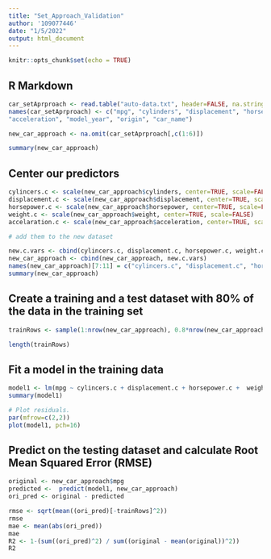 ```yaml
---
title: "Set_Approach_Validation"
author: '109077446'
date: "1/5/2022"
output: html_document
---
```


```r
knitr::opts_chunk$set(echo = TRUE)
```

## R Markdown

```r
car_setAprproach <- read.table("auto-data.txt", header=FALSE, na.strings = "?")
names(car_setAprproach) <- c("mpg", "cylinders", "displacement", "horsepower", "weight",
"acceleration", "model_year", "origin", "car_name")

new_car_approach <- na.omit(car_setAprproach[,c(1:6)])

summary(new_car_approach)

```


## Center our predictors
```r
cylincers.c <- scale(new_car_approach$cylinders, center=TRUE, scale=FALSE)
displacement.c <- scale(new_car_approach$displacement, center=TRUE, scale=FALSE)
horsepower.c <- scale(new_car_approach$horsepower, center=TRUE, scale=FALSE)
weight.c <- scale(new_car_approach$weight, center=TRUE, scale=FALSE)
accelaration.c <- scale(new_car_approach$acceleration, center=TRUE, scale=FALSE)

# add them to the new dataset

new.c.vars <- cbind(cylincers.c, displacement.c, horsepower.c, weight.c, accelaration.c )
new_car_approach <- cbind(new_car_approach, new.c.vars)
names(new_car_approach)[7:11] = c("cylincers.c", "displacement.c", "horsepower.c", "weight.c", "accelaration.c")
summary(new_car_approach)

```
## Create a training and a test dataset with 80% of the data in the training set
```r
trainRows <- sample(1:nrow(new_car_approach), 0.8*nrow(new_car_approach))

length(trainRows)
```

## Fit a model in the training data

```r

model1 <- lm(mpg ~ cylincers.c + displacement.c + horsepower.c +  weight.c + accelaration.c, data = new_car_approach[c(trainRows), ])
summary(model1)
```
```r
# Plot residuals.
par(mfrow=c(2,2))
plot(model1, pch=16)
```
## Predict on the testing dataset and calculate Root Mean Squared Error (RMSE)

```r

original <- new_car_approach$mpg
predicted <-  predict(model1, new_car_approach)
ori_pred <- original - predicted

rmse <- sqrt(mean((ori_pred)[-trainRows]^2))
rmse
mae <- mean(abs(ori_pred))
mae
R2 <- 1-(sum((ori_pred)^2) / sum((original - mean(original))^2))
R2


```


